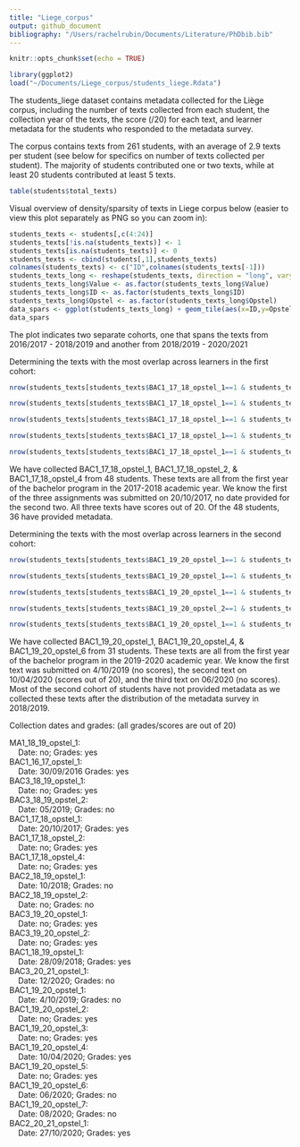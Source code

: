 ```yaml
---
title: "Liege_corpus"
output: github_document
bibliography: "/Users/rachelrubin/Documents/Literature/PhDbib.bib"
---
```


```r
knitr::opts_chunk$set(echo = TRUE)
```

```r
library(ggplot2)
load("~/Documents/Liege_corpus/students_liege.Rdata")
```

The students_liege dataset contains metadata collected for the Liège corpus, including the number of texts collected from each student, the collection year of the texts, the score (/20) for each text, and learner metadata for the students who responded to the metadata survey.

The corpus contains texts from 261 students, with an average of 2.9 texts per student (see below for specifics on number of texts collected per student). The majority of students contributed one or two texts, while at least 20 students contributed at least 5 texts.

```r
table(students$total_texts)
```

Visual overview of density/sparsity of texts in Liege corpus below (easier to view this plot separately as PNG so you can zoom in):

```r
students_texts <- students[,c(4:24)]
students_texts[!is.na(students_texts)] <- 1
students_texts[is.na(students_texts)] <- 0
students_texts <- cbind(students[,1],students_texts)
colnames(students_texts) <- c("ID",colnames(students_texts[-1]))
students_texts_long <- reshape(students_texts, direction = "long", varying = list(names(students_texts[2:22])), v.names = "Value", idvar = "ID", timevar = "Opstel")
students_texts_long$Value <- as.factor(students_texts_long$Value)
students_texts_long$ID <- as.factor(students_texts_long$ID)
students_texts_long$Opstel <- as.factor(students_texts_long$Opstel)
data_spars <- ggplot(students_texts_long) + geom_tile(aes(x=ID,y=Opstel,fill=Value),color="#7f7f7f") + scale_fill_manual(values=c("white", "black")) + coord_equal() + labs(x=NULL, y=NULL) + theme_bw() + theme(panel.grid=element_blank()) + theme(panel.border=element_blank()) + theme(axis.text.x = element_text(angle = 90))
data_spars
```

The plot indicates two separate cohorts, one that spans the texts from 2016/2017 - 2018/2019 and another from 2018/2019 - 2020/2021

Determining the texts with the most overlap across learners in the first cohort:

```r
nrow(students_texts[students_texts$BAC1_17_18_opstel_1==1 & students_texts$BAC1_17_18_opstel_2==1 & students_texts$BAC1_17_18_opstel_4==1 & students_texts$BAC2_18_19_opstel_1==1 & students_texts$BAC2_18_19_opstel_2==1 & students_texts$BAC3_19_20_opstel_1==1 & students_texts$BAC3_19_20_opstel_2==1,])

nrow(students_texts[students_texts$BAC1_17_18_opstel_1==1 & students_texts$BAC1_17_18_opstel_2==1 & students_texts$BAC1_17_18_opstel_4==1 & students_texts$BAC2_18_19_opstel_1==1 & students_texts$BAC3_19_20_opstel_1==1 & students_texts$BAC3_19_20_opstel_2==1,])

nrow(students_texts[students_texts$BAC1_17_18_opstel_1==1 & students_texts$BAC1_17_18_opstel_2==1 & students_texts$BAC1_17_18_opstel_4==1 & students_texts$BAC2_18_19_opstel_1==1 & students_texts$BAC3_19_20_opstel_1==1,])

nrow(students_texts[students_texts$BAC1_17_18_opstel_1==1 & students_texts$BAC1_17_18_opstel_2==1 & students_texts$BAC1_17_18_opstel_4==1 & students_texts$BAC2_18_19_opstel_1==1,])

nrow(students_texts[students_texts$BAC1_17_18_opstel_1==1 & students_texts$BAC1_17_18_opstel_2==1 & students_texts$BAC1_17_18_opstel_4==1,])
```

We have collected BAC1_17_18_opstel_1, BAC1_17_18_opstel_2, & BAC1_17_18_opstel_4 from 48 students. These texts are all from the first year of the bachelor program in the 2017-2018 academic year. We know the first of the three assignments was submitted on 20/10/2017, no date provided for the second two. All three texts have scores out of 20. Of the 48 students, 36 have provided metadata.

Determining the texts with the most overlap across learners in the second cohort:

```r
nrow(students_texts[students_texts$BAC1_19_20_opstel_1==1 & students_texts$BAC1_19_20_opstel_2==1 & students_texts$BAC1_19_20_opstel_3==1 & students_texts$BAC1_19_20_opstel_4==1 & students_texts$BAC1_19_20_opstel_5==1 & students_texts$BAC1_19_20_opstel_6==1,])

nrow(students_texts[students_texts$BAC1_19_20_opstel_1==1 & students_texts$BAC1_19_20_opstel_2==1 & students_texts$BAC1_19_20_opstel_3==1 & students_texts$BAC1_19_20_opstel_4==1 & students_texts$BAC1_19_20_opstel_6==1,])

nrow(students_texts[students_texts$BAC1_19_20_opstel_1==1 & students_texts$BAC1_19_20_opstel_2==1 & students_texts$BAC1_19_20_opstel_4==1 & students_texts$BAC1_19_20_opstel_6==1,])

nrow(students_texts[students_texts$BAC1_19_20_opstel_2==1 & students_texts$BAC1_19_20_opstel_4==1 & students_texts$BAC1_19_20_opstel_6==1,])

nrow(students_texts[students_texts$BAC1_19_20_opstel_1==1 & students_texts$BAC1_19_20_opstel_4==1 & students_texts$BAC1_19_20_opstel_6==1,])
```

We have collected BAC1_19_20_opstel_1, BAC1_19_20_opstel_4, & BAC1_19_20_opstel_6 from 31 students. These texts are all from the first year of the bachelor program in the 2019-2020 academic year. We know the first text was submitted on 4/10/2019 (no scores), the second text on 10/04/2020 (scores out of 20), and the third text on 06/2020 (no scores). Most of the second cohort of students have not provided metadata as we collected these texts after the distribution of the metadata survey in 2018/2019.

Collection dates and grades: (all grades/scores are out of 20)

MA1_18_19_opstel_1: \
&nbsp;&nbsp;&nbsp;    Date: no; Grades: yes \
BAC1_16_17_opstel_1: \
 &nbsp;&nbsp;&nbsp;   Date: 30/09/2016 Grades: yes\
BAC3_18_19_opstel_1: \
 &nbsp;&nbsp;&nbsp;   Date: no; Grades: yes\
BAC3_18_19_opstel_2: \
&nbsp;&nbsp;&nbsp;    Date: 05/2019; Grades: no\
BAC1_17_18_opstel_1: \
 &nbsp;&nbsp;&nbsp;   Date: 20/10/2017; Grades: yes\
BAC1_17_18_opstel_2: \
 &nbsp;&nbsp;&nbsp;   Date: no; Grades: yes\
BAC1_17_18_opstel_4: \
 &nbsp;&nbsp;&nbsp;   Date: no; Grades: yes\
BAC2_18_19_opstel_1: \
 &nbsp;&nbsp;&nbsp;   Date: 10/2018; Grades: no\
BAC2_18_19_opstel_2: \
 &nbsp;&nbsp;&nbsp;   Date: no; Grades: no\
BAC3_19_20_opstel_1: \
 &nbsp;&nbsp;&nbsp;   Date: no; Grades: yes\
BAC3_19_20_opstel_2: \
 &nbsp;&nbsp;&nbsp;   Date: no; Grades: yes\
BAC1_18_19_opstel_1: \
 &nbsp;&nbsp;&nbsp;   Date: 28/09/2018; Grades: yes\
BAC3_20_21_opstel_1: \
  &nbsp;&nbsp;&nbsp;  Date: 12/2020; Grades: no\
BAC1_19_20_opstel_1: \
  &nbsp;&nbsp;&nbsp;  Date: 4/10/2019; Grades: no\
BAC1_19_20_opstel_2: \
 &nbsp;&nbsp;&nbsp;   Date: no; Grades: yes\
BAC1_19_20_opstel_3: \
 &nbsp;&nbsp;&nbsp;   Date: no; Grades: yes\
BAC1_19_20_opstel_4: \
 &nbsp;&nbsp;&nbsp;   Date: 10/04/2020; Grades: yes\
BAC1_19_20_opstel_5: \
 &nbsp;&nbsp;&nbsp;   Date: no; Grades: yes\
BAC1_19_20_opstel_6: \
 &nbsp;&nbsp;&nbsp;   Date: 06/2020; Grades: no\
BAC1_19_20_opstel_7: \
 &nbsp;&nbsp;&nbsp;   Date: 08/2020; Grades: no\
BAC2_20_21_opstel_1: \
 &nbsp;&nbsp;&nbsp;   Date: 27/10/2020; Grades: yes\
